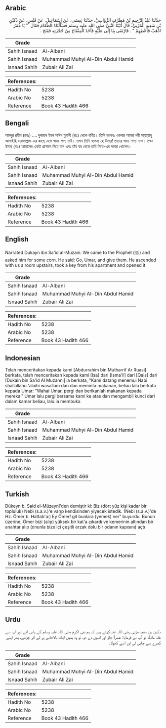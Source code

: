 ## Arabic


<div dir="rtl" lang="ar" style={{fontSize:'larger',backgroundColor:'#f8f9fa',padding:20}}>
حَدَّثَنَا عَبْدُ الرَّحِيمِ بْنُ مُطَرِّفٍ الرُّؤَاسِيُّ، حَدَّثَنَا عِيسَى، عَنْ إِسْمَاعِيلَ، عَنْ قَيْسٍ، عَنْ دُكَيْنِ بْنِ سَعِيدٍ الْمُزَنِيِّ، قَالَ أَتَيْنَا النَّبِيَّ صلى الله عليه وسلم فَسَأَلْنَاهُ الطَّعَامَ فَقَالَ ‏ "‏ يَا عُمَرُ اذْهَبْ فَأَعْطِهِمْ ‏"‏ ‏.‏ فَارْتَقَى بِنَا إِلَى عِلِّيَّةٍ فَأَخَذَ الْمِفْتَاحَ مِنْ حُجْزَتِهِ فَفَتَحَ ‏.‏
</div>
<div style={{backgroundColor:'#f8f9fa',padding:20, marginBottom: 10}}><table> <thead> <tr> <th>Grade</th> <th></th> </tr> </thead> <tbody> <tr><td>Sahih Isnaad</td><td>Al-Albani</td></tr><tr><td>Sahih Isnaad</td><td>Muhammad Muhyi Al-Din Abdul Hamid</td></tr><tr><td>Isnaad Sahih</td><td>Zubair Ali Zai</td></tr></tbody></table><table> <thead> <tr> <th>References:</th> <th></th> </tr> </thead> <tbody><tr><td>Hadith No</td><td>5238</td></tr><tr><td>Arabic No</td><td>5238</td></tr><tr><td>Reference</td><td>Book 43 Hadith 466</td></tr></tbody></table></div>

## Bengali


<div dir="ltr" lang="bn" style={{fontSize:'larger',backgroundColor:'#f8f9fa',padding:20}}>
আবদুর রহীম (রহঃ) .... দুকায়ন ইবন সাঈদ মুযানী (রাঃ) থেকে বর্ণিত। তিনি বলেনঃ একবার আমরা নবী সাল্লাল্লাহু আলাইহি ওয়াসাল্লাম-এর কাছে এসে খাদ্য-শস্য চাই। তখন তিনি বলেনঃ হে উমার! তাদের খাদ্য-শস্য দাও। তখন উমার (রাঃ) আমাদের একটা প্রাসাদে নিয়ে যান এবং তাঁর ঘর থেকে চাবি নিয়ে-এর দরজা খোলেন।
</div>
<div style={{backgroundColor:'#f8f9fa',padding:20, marginBottom: 10}}><table> <thead> <tr> <th>Grade</th> <th></th> </tr> </thead> <tbody> <tr><td>Sahih Isnaad</td><td>Al-Albani</td></tr><tr><td>Sahih Isnaad</td><td>Muhammad Muhyi Al-Din Abdul Hamid</td></tr><tr><td>Isnaad Sahih</td><td>Zubair Ali Zai</td></tr></tbody></table><table> <thead> <tr> <th>References:</th> <th></th> </tr> </thead> <tbody><tr><td>Hadith No</td><td>5238</td></tr><tr><td>Arabic No</td><td>5238</td></tr><tr><td>Reference</td><td>Book 43 Hadith 466</td></tr></tbody></table></div>

## English


<div dir="ltr" lang="en" style={{fontSize:'larger',backgroundColor:'#f8f9fa',padding:20}}>
Narrated Dukayn ibn Sa'id al-Muzani: We came to the Prophet (ﷺ) and asked him for some corn. He said: Go, Umar, and give them. He ascended with us a room upstairs, took a key from his apartment and opened it
</div>
<div style={{backgroundColor:'#f8f9fa',padding:20, marginBottom: 10}}><table> <thead> <tr> <th>Grade</th> <th></th> </tr> </thead> <tbody> <tr><td>Sahih Isnaad</td><td>Al-Albani</td></tr><tr><td>Sahih Isnaad</td><td>Muhammad Muhyi Al-Din Abdul Hamid</td></tr><tr><td>Isnaad Sahih</td><td>Zubair Ali Zai</td></tr></tbody></table><table> <thead> <tr> <th>References:</th> <th></th> </tr> </thead> <tbody><tr><td>Hadith No</td><td>5238</td></tr><tr><td>Arabic No</td><td>5238</td></tr><tr><td>Reference</td><td>Book 43 Hadith 466</td></tr></tbody></table></div>

## Indonesian


<div dir="ltr" lang="id" style={{fontSize:'larger',backgroundColor:'#f8f9fa',padding:20}}>
Telah menceritakan kepada kami [Abdurrahim bin Mutharrif Ar Ruasi] berkata, telah menceritakan kepada kami [Isa] dari [Isma'il] dari [Qais] dari [Dukain bin Sa'id Al Muzanni] ia berkata, "Kami datang menemui Nabi shallallahu 'alaihi wasallam dan dan meminta makanan, beliau lalu berkata kepada Umar: "Wahai Umar, pergi dan berikanlah makanan kepada mereka." Umar lalu pergi bersama kami ke atas dan mengambil kunci dari dalam kamar beliau, lalu ia membuka
</div>
<div style={{backgroundColor:'#f8f9fa',padding:20, marginBottom: 10}}><table> <thead> <tr> <th>Grade</th> <th></th> </tr> </thead> <tbody> <tr><td>Sahih Isnaad</td><td>Al-Albani</td></tr><tr><td>Sahih Isnaad</td><td>Muhammad Muhyi Al-Din Abdul Hamid</td></tr><tr><td>Isnaad Sahih</td><td>Zubair Ali Zai</td></tr></tbody></table><table> <thead> <tr> <th>References:</th> <th></th> </tr> </thead> <tbody><tr><td>Hadith No</td><td>5238</td></tr><tr><td>Arabic No</td><td>5238</td></tr><tr><td>Reference</td><td>Book 43 Hadith 466</td></tr></tbody></table></div>

## Turkish


<div dir="ltr" lang="tr" style={{fontSize:'larger',backgroundColor:'#f8f9fa',padding:20}}>
Dükeyn b. Said el-Müzeynî'den demiştir ki: Biz (dört yüz kişi kadar bir topluluk) Nebi (s.a.v.)'e varıp kendisinden yiyecek istedik. (Nebi (s.a.v.)'de Hz. Ömer b. Hattab'a:) Ey Ömer! git bunlara (yemek) ver" buyurdu. Bunun üzerine, Ömer bizi (alıp) yüksek bir kat'a çıkardı ve kemerinin altından bir anahtar alıp (onunla bize içi çeşitli erzak dolu bir odanın kapısını) açtı
</div>
<div style={{backgroundColor:'#f8f9fa',padding:20, marginBottom: 10}}><table> <thead> <tr> <th>Grade</th> <th></th> </tr> </thead> <tbody> <tr><td>Sahih Isnaad</td><td>Al-Albani</td></tr><tr><td>Sahih Isnaad</td><td>Muhammad Muhyi Al-Din Abdul Hamid</td></tr><tr><td>Isnaad Sahih</td><td>Zubair Ali Zai</td></tr></tbody></table><table> <thead> <tr> <th>References:</th> <th></th> </tr> </thead> <tbody><tr><td>Hadith No</td><td>5238</td></tr><tr><td>Arabic No</td><td>5238</td></tr><tr><td>Reference</td><td>Book 43 Hadith 466</td></tr></tbody></table></div>

## Urdu


<div dir="rtl" lang="ur" style={{fontSize:'larger',backgroundColor:'#f8f9fa',padding:20}}>
دکین بن سعید مزنی رضی اللہ عنہ کہتے ہیں کہ ہم نبی اکرم صلی اللہ علیہ وسلم کے پاس آئے اور آپ سے غلہ مانگا تو آپ نے فرمایا: عمر! جاؤ اور انہیں دے دو، تو وہ ہمیں ایک بالاخانے پر لے کر چڑھے، پھر اپنے کمرے سے چابی لی اور اسے کھولا۔
</div>
<div style={{backgroundColor:'#f8f9fa',padding:20, marginBottom: 10}}><table> <thead> <tr> <th>Grade</th> <th></th> </tr> </thead> <tbody> <tr><td>Sahih Isnaad</td><td>Al-Albani</td></tr><tr><td>Sahih Isnaad</td><td>Muhammad Muhyi Al-Din Abdul Hamid</td></tr><tr><td>Isnaad Sahih</td><td>Zubair Ali Zai</td></tr></tbody></table><table> <thead> <tr> <th>References:</th> <th></th> </tr> </thead> <tbody><tr><td>Hadith No</td><td>5238</td></tr><tr><td>Arabic No</td><td>5238</td></tr><tr><td>Reference</td><td>Book 43 Hadith 466</td></tr></tbody></table></div>